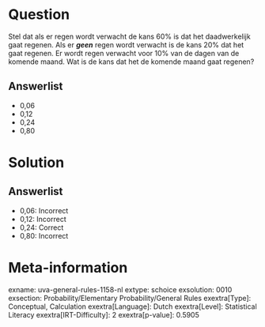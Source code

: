 Question
========

Stel dat als er regen wordt verwacht de kans 60% is dat het
daadwerkelijk gaat regenen. Als er ***geen*** regen wordt verwacht is de
kans 20% dat het gaat regenen. Er wordt regen verwacht voor 10% van de
dagen van de komende maand. Wat is de kans dat het de komende maand gaat
regenen?

Answerlist
----------

* 0,06
* 0,12
* 0,24
* 0,80

Solution
========

Answerlist
----------

* 0,06: Incorrect
* 0,12: Incorrect
* 0,24: Correct
* 0,80: Incorrect

Meta-information
================
exname: uva-general-rules-1158-nl
extype: schoice
exsolution: 0010
exsection: Probability/Elementary Probability/General Rules 
exextra[Type]: Conceptual, Calculation
exextra[Language]: Dutch
exextra[Level]: Statistical Literacy
exextra[IRT-Difficulty]: 2
exextra[p-value]: 0.5905
